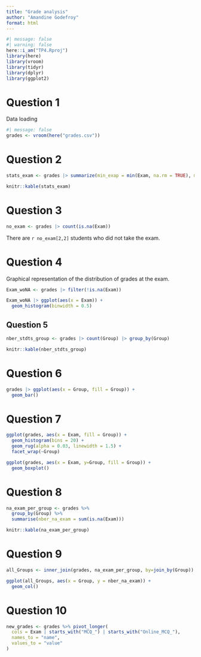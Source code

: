 ```yaml
---
title: "Grade analysis"
author: "Amandine Godefroy"
format: html
---
```


```r
#| message: false
#| warning: false
here::i_am("TP4.Rproj")
library(here)
library(vroom)
library(tidyr)
library(dplyr)
library(ggplot2)
```

# Question 1

Data loading
```r
#| message: false
grades <- vroom(here("grades.csv"))
```

# Question 2

```r
stats_exam <- grades |> summarize(min_exap = min(Exam, na.rm = TRUE), max_exam = max(Exam, na.rm = TRUE), avg_exam = mean(Exam, na.rm = TRUE), med_exam = median(Exam, na.rm = TRUE))

knitr::kable(stats_exam)
```

# Question 3

```r
no_exam <- grades |> count(is.na(Exam))
```
There are `r no_exam[2,2]` students who did not take the exam.

# Question 4

Graphical representation of the distribution of grades at the exam.
```r
Exam_woNA <- grades |> filter(!is.na(Exam))

Exam_woNA |> ggplot(aes(x = Exam)) +
  geom_histogram(binwidth = 0.5)
```

## Question 5

```r
nber_stdts_group <- grades |> count(Group) |> group_by(Group)

knitr::kable(nber_stdts_group)
```

# Question 6

```r
grades |> ggplot(aes(x = Group, fill = Group)) +
  geom_bar()
```
# Question 7

```r
ggplot(grades, aes(x = Exam, fill = Group)) +
  geom_histogram(bins = 20) +
  geom_rug(alpha = 0.03, linewidth = 1.5) +
  facet_wrap(~Group)
```

```r
ggplot(grades, aes(x = Exam, y=Group, fill = Group)) +
  geom_boxplot()
```

# Question 8

```r
na_exam_per_group <- grades %>%
  group_by(Group) %>%
  summarise(nber_na_exam = sum(is.na(Exam)))

knitr::kable(na_exam_per_group)
```
# Question 9

```r
all_Groups <- inner_join(grades, na_exam_per_group, by=join_by(Group))

ggplot(all_Groups, aes(x = Group, y = nber_na_exam)) +
  geom_col()
```
# Question 10

```r
new_grades <- grades %>% pivot_longer(
  cols = Exam | starts_with("MCQ_") | starts_with("Online_MCQ_"),
  names_to = "name",
  values_to = "value"
)
```

